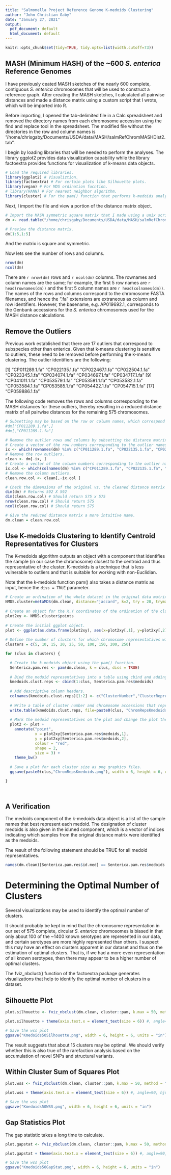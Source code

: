 ```yaml
---
title: "Salmonella Project Reference Genome K-medoids Clustering"
author: "John Christian Gaby"
date: "January 27, 2021"
output:
  pdf_document: default
  html_document: default
---
```


```r
knitr::opts_chunk$set(tidy=TRUE, tidy.opts=list(width.cutoff=73))
```

## MASH (Minimum HASH) of the ~600 *S. enterica* Reference Genomes

I have previously ceated MASH sketches of the nearly 600 complete, contiguous *S. enterica* chromosomes that will be used to construct a reference graph. After creating the MASH sketches, I calculated all pairwise distances and made a distance matrix using a custom script that I wrote, which will be imported into R.

Before importing, I opened the tab-delimited file in a Calc spreadsheet and removed the directory names from each chromosome accession using the find and replace tool in the spreadsheet. The modified file without the directories in the row and column names is "/home/chrisgaby/Documents/USDA/data/MASH/salmRefChromMASHDist2.tab".

I begin by loading libraries that will be needed to perform the analyses. The library ggplot2 provides data visualization capability while the library factoextra provides functions for visualization of k-means data objects.

```r

# Load the required libraries.
library(ggplot2) # Visualiztion.
library(factoextra) # For certain plots like Silhouette plots.
library(vegan) # For MDS ordination fucntion.
# library(RANN) # For nearest neighbor algorithm.
library(cluster) # For the pam() function that performs k-medoids analysis.

```

Next, I import the file and view a portion of the distance matrix object.

```r

# Import the MASH symmetric square matrix that I made using a unix script that calculated pairwise distances for all 592 chromosomes.
dm <- read.table("/home/chrisgaby/Documents/USDA/data/MASH/salmRefChromMASHDist2.tab", header=T)

# Preview the distance matrix.
dm[1:5,1:5]

```

And the matrix is square and symmetric.

Now lets see the number of rows and columns.

```r
nrow(dm)
ncol(dm)
```

There are `r nrow(dm)` rows and `r ncol(dm)` columns. The rownames and column names are the same; for example, the first 5 row names are `r head(rownames(dm))` and the first 5 column names are `r head(colnames(dm))`. The names of the rows and columns correspond to the chromosome FASTA filenames, and hence the ".fa" extensions are extraneous as column and row identifiers. However, the basename, e.g. AP019692.1, corresponds to the Genbank accessions for the *S. enterica* chromosomes used for the MASH distance calculations.

## Remove the Outliers

Previous work established that there are 17 outliers that correspond to subspecies other than enterica. Given that k-means clustering is sensitive to outliers, these need to be removed before performing the k-means clustering. The outlier identifiers are the following:

 [1] "CP011289.1.fa" "CP022135.1.fa" "CP022467.1.fa" "CP022504.1.fa" "CP023345.1.fa" "CP034074.1.fa" "CP034697.1.fa" "CP034717.1.fa"
 [9] "CP041011.1.fa" "CP053579.1.fa" "CP053581.1.fa" "CP053582.1.fa" "CP053584.1.fa" "CP053585.1.fa" "CP054422.1.fa" "CP054715.1.fa"
[17] "CP059886.1.fa"

The following code removes the rows and columns corresponding to the MASH distances for these outliers, thereby resulting in a reduced distance matrix of all pairwise distances for the remaining 575 chromosomes.

```r

# Subsetting may be based on the row or column names, which correspond to Genbank accessions, plus the ".fa" extension of the filename.
#dm["CP011289.1.fa",]
#dm[,"CP011289.1.fa"]

# Remove the outlier rows and columns by subsetting the distance matrix to omit by using a negative or "-".
# Create a vector of the row numbers corresponding to the outlier names.
ix <- which(rownames(dm) %in% c("CP011289.1.fa", "CP022135.1.fa", "CP022467.1.fa", "CP022504.1.fa", "CP023345.1.fa", "CP034074.1.fa", "CP034697.1.fa", "CP034717.1.fa", "CP041011.1.fa", "CP053579.1.fa", "CP053581.1.fa", "CP053582.1.fa", "CP053584.1.fa", "CP053585.1.fa", "CP054422.1.fa", "CP054715.1.fa", "CP059886.1.fa"))
# Remove the row outliers.
clean <- dm[-ix, ]
# Create a vector of the column numbers corresponding to the outlier names.
ix.col <- which(colnames(dm) %in% c("CP011289.1.fa", "CP022135.1.fa", "CP022467.1.fa", "CP022504.1.fa", "CP023345.1.fa", "CP034074.1.fa", "CP034697.1.fa", "CP034717.1.fa", "CP041011.1.fa", "CP053579.1.fa", "CP053581.1.fa", "CP053582.1.fa", "CP053584.1.fa", "CP053585.1.fa", "CP054422.1.fa", "CP054715.1.fa", "CP059886.1.fa"))
# Remove the column outliers.
clean.row.col <- clean[,-ix.col ]

# Check the dimensions of the original vs. the cleaned distance matrix to see that it is indeed reduced accordingly.
dim(dm) # Returns 592 X 592
dim(clean.row.col) # Should return 575 x 575
nrow(clean.row.col) # Should return 575
ncol(clean.row.col) # Should return 575

# Give the reduced distance matrix a more intuitive name.
dm.clean = clean.row.col

```

## Use K-medoids Clustering to Identify Centroid Representatives for Clusters

The K-medoids algorithm outputs an object with a component that identifies the sample (in our case the chromosome) closest to the centroid and thus representative of the cluster. K-medoids is a technique that is less vulnerable to outliers and that is suitable for working with non-Euclidian.

Note that the k-medoids function pam() also takes a distance matrix as input, hence the `diss = TRUE` parameter.

```r

# Create an ordination of the whole dataset in the original data matrix, onto which the cluster representatives will be marked. Note that it's better to do this outside the loop because depending on how high the trymax argument is set, it may be time consuming, and it's better to have the plot as an object to which the medoid representatives are manually added with each loop iteration.
NMDS.cluster=metaMDS(dm.clean, distance="jaccard", k=2, try = 20, trymax = 300)
  
# Create an object for the X,Y coordinates of the ordination of the cluster distance matrix.
plot2xy <- NMDS.cluster$points
  
# Create the initial ggplot object.
plot <- ggplot(as.data.frame(plot2xy), aes(x=plot2xy[,1], y=plot2xy[,2])) + geom_point(size=2, shape=1)
  
# Define the number of clusters for which chromosome representatives will be generated.
clusters = c(5, 10, 15, 20, 25, 50, 100, 150, 200, 250)

for (clus in clusters) {

  # Create the k-medoids object using the pam() function.
  Senterica.pam.res <- pam(dm.clean, k = clus, diss = TRUE)
  
  # Bind the medoid representatives into a table using cbind and adding a number for the cluster
  kmedoids.clust.reps <- cbind(1:clus, Senterica.pam.res$medoids)
    
  # Add descriptive column headers.
  colnames(kmedoids.clust.reps)[1:2] <- c("ClusterNumber","ClusterRepresentative")
  
  # Write a table of cluster number and chromosome accessions that represent the medoid.
  write.table(kmedoids.clust.reps, file=paste0(clus, "ChromRepsKmedoids.tsv"), quote=FALSE, sep='\t', row.names = FALSE)
  
  # Mark the medoid representatives on the plot and change the plot theme.
  plot2 <- plot + 
    annotate("point", 
             x = plot2xy[Senterica.pam.res$medoids,1], 
             y = plot2xy[Senterica.pam.res$medoids,2], 
             colour = "red", 
             shape = 2, 
             size = 3) +
    theme_bw()
  
  # Save a plot for each cluster size as png graphics files.
  ggsave(paste0(clus,"ChromRepsKmedoids.png"), width = 6, height = 6, units = "in") 

}
  
  
```

## A Verification

The medoids component of the k-medoids data object is a list of the sample names that best represent each medoid. The designation of cluster medoids is also given in the id.med component, which is a vector of indices indicating which samples from the original distance matrix were identified as the medoids.

The result of the following statement should be TRUE for all medoid representatives.

```r

names(dm.clean)[Senterica.pam.res$id.med] == Senterica.pam.res$medoids

```

# Determining the Optimal Number of Clusters

Several visualizations may be used to identify the optimal number of clusters.

It should probably be kept in mind that the chromosome representation in our set of 575 complete, circular *S. enterica* chromosomes is biased in that only about 100 of the ~1400 known serotypes are represented in our data, and certain serotypes are more highly represented than others. I suspect this may have an effect on clusters apparent in our dataset and thus on the estimation of optimal clusters. That is, if we had a more even representation of all known serotypes, then there may appear to be a higher number of optimal clusters.

The fviz_nbclust() function of the factoextra package generates visualizations that help to identify the optimal number of clusters in a dataset.

## Silhouette Plot

```r

plot.silhouette <- fviz_nbclust(dm.clean, cluster::pam, k.max = 50, method = "silhouette")

plot.silhouette + theme(axis.text.x = element_text(size = 6)) #, angle=90, hjust=1

# Save the wss plot
ggsave("Kmedoids50Silhouette.png", width = 6, height = 6, units = "in") 

```

The result suggests that about 15 clusters may be optimal. We should verify whether this is also true of the rarefaction analysis based on the accumulation of novel SNPs and structural variants.

## Within Cluster Sum of Squares Plot

```r

plot.wss <- fviz_nbclust(dm.clean, cluster::pam, k.max = 50, method = "wss")

plot.wss + theme(axis.text.x = element_text(size = 6)) #, angle=90, hjust=1

# Save the wss plot
ggsave("Kmedoids50WSS.png", width = 6, height = 6, units = "in") 

```

## Gap Statistics Plot

The gap statistic takes a long time to calculate.

```r

plot.gapstat <- fviz_nbclust(dm.clean, cluster::pam, k.max = 50, method = "gap_stat")

plot.gapstat + theme(axis.text.x = element_text(size = 6)) #, angle=90, hjust=1

# Save the wss plot
ggsave("Kmedoids50GapStat.png", width = 6, height = 6, units = "in") 

```